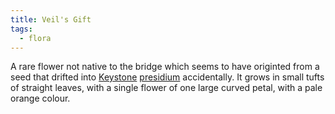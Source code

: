 ```yaml
---
title: Veil's Gift
tags:
  - flora
---
```

A rare flower not native to the bridge which seems to have originted from a
seed that drifted into [Keystone](location:keystone-fortress) 
[presidium](lore:presidium) accidentally. It grows in small tufts of straight
leaves, with a single flower of one large curved petal, with a pale orange
colour.
